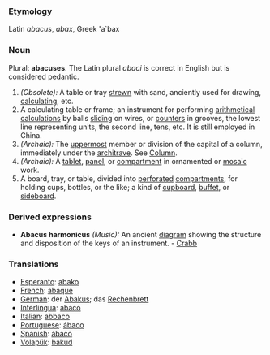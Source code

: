 ===Etymology===
Latin ''abacus'', ''abax'', Greek 'a`bax
===Noun===
Plural: '''abacuses'''. The Latin plural ''abaci'' is correct in English but is considered pedantic.
#''(Obsolete):'' A table or tray [[strewn]] with sand, anciently used for drawing, [[calculating]], etc. 
#A calculating table or frame; an instrument for performing [[arithmetical]] [[calculations]] by balls [[sliding]] on wires, or [[counters]] in grooves, the lowest line representing units, the second line, tens, etc. It is still employed in China.
#''(Archaic):'' The [[uppermost]] member or division of the capital of a column, immediately under the [[architrave]]. See [[Column]]. 
#''(Archaic):'' A [[tablet]], [[panel]], or [[compartment]] in ornamented or [[mosaic]] work.
#A board, tray, or table, divided into [[perforated]] [[compartments]], for holding cups, bottles, or the like; a kind of [[cupboard]], [[buffet]], or [[sideboard]].
===Derived expressions===
*'''Abacus harmonicus''' ''(Music):'' An ancient [[diagram]] showing the structure and disposition of the keys of an instrument. - [[Crabb]]

===Translations===
* [[Esperanto]]: [[abako]]
* [[French]]: [[abaque]]
* [[German]]: der [[Abakus]]; das [[Rechenbrett]]
* [[Interlingua]]: [[abaco]]
* [[Italian]]: [[abbaco]]
* [[Portuguese]]: [[ábaco]]
* [[Spanish]]: [[ ábaco]]
* [[Volapük]]: [[bakud]]
